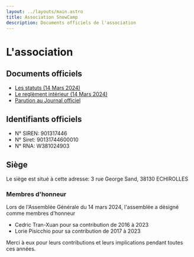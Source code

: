 ```yaml
---
layout: ../layouts/main.astro
title: Association SnowCamp
description: Documents officiels de l'association
---
```


# L'association

## Documents officiels

- [Les statuts (14 Mars 2024)](/snowcamp-statuts.pdf)
- [Le reglèment intérieur (14 Mars 2024)](/snowcamp-reglement-interieur.pdf)
- [Parution au Journal officiel](/snowcamp-parution-joae.pdf)

## Identifiants officiels

- N° SIREN: 901317446
- N° Siret: 90131744600010
- N° RNA: W381024903

## Siège

Le siège est situé à cette adresse: 3 rue George Sand, 38130 ECHIROLLES

### Membres d'honneur

Lors de l'Assemblée Générale du 14 mars 2024, l'assemblée a désigné comme membres d'honneur

- Cedric Tran-Xuan pour sa contribution de 2016 à 2023
- Lorie Pisicchio pour sa contribution de 2017 à 2023

Merci à eux pour leurs contributions et leurs implications pendant toutes ces années.

